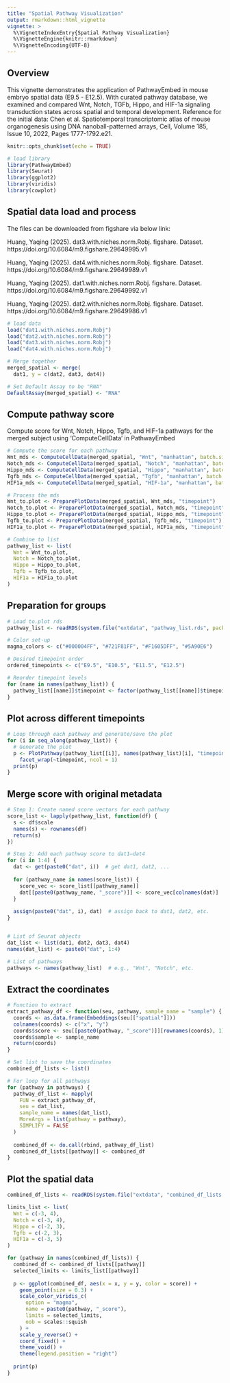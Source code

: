 ```yaml
---
title: "Spatial Pathway Visualization"
output: rmarkdown::html_vignette
vignette: >
  %\VignetteIndexEntry{Spatial Pathway Visualization}
  %\VignetteEngine{knitr::rmarkdown}
  %\VignetteEncoding{UTF-8}
---
```


## Overview
This vignette demonstrates the application of PathwayEmbed in mouse embryo spatial data (E9.5 - E12.5). With curated pathway database, we examined and compared Wnt, Notch, TGFb, Hippo, and HIF-1a signaling transduction states across spatial and temporal development.
Reference for the initial data: Chen et al. Spatiotemporal transcriptomic atlas of mouse organogenesis using DNA nanoball-patterned arrays, Cell, Volume 185, Issue 10, 2022, Pages 1777-1792.e21.


```r
knitr::opts_chunk$set(echo = TRUE)

# load library
library(PathwayEmbed)
library(Seurat)
library(ggplot2)
library(viridis)
library(cowplot)

```

## Spatial data load and process

The files can be downloaded from figshare via below link:

Huang, Yaqing (2025). dat3.with.niches.norm.Robj. figshare. Dataset. https://doi.org/10.6084/m9.figshare.29649995.v1

Huang, Yaqing (2025). dat4.with.niches.norm.Robj. figshare. Dataset. https://doi.org/10.6084/m9.figshare.29649989.v1

Huang, Yaqing (2025). dat1.with.niches.norm.Robj. figshare. Dataset. https://doi.org/10.6084/m9.figshare.29649992.v1

Huang, Yaqing (2025). dat2.with.niches.norm.Robj. figshare. Dataset. https://doi.org/10.6084/m9.figshare.29649986.v1

```r
# load data
load("dat1.with.niches.norm.Robj")
load("dat2.with.niches.norm.Robj")
load("dat3.with.niches.norm.Robj")
load("dat4.with.niches.norm.Robj")

# Merge together
merged_spatial <- merge(
  dat1, y = c(dat2, dat3, dat4))

# Set Default Assay to be "RNA"
DefaultAssay(merged_spatial) <- "RNA"
```

## Compute pathway score

Compute score for Wnt, Notch, Hippo, Tgfb, and HIF-1a pathways for the merged subject using 'ComputeCellData' in PathwayEmbed

```r

# Compute the score for each pathway
Wnt_mds <- ComputeCellData(merged_spatial, "Wnt", "manhattan", batch.size = 1000)
Notch_mds <- ComputeCellData(merged_spatial, "Notch", "manhattan", batch.size = 1000)
Hippo_mds <- ComputeCellData(merged_spatial, "Hippo", "manhattan", batch.size = 1000)
Tgfb_mds <- ComputeCellData(merged_spatial, "Tgfb", "manhattan", batch.size = 1000)
HIF1a_mds <- ComputeCellData(merged_spatial, "HIF-1a", "manhattan", batch.size = 1000)

# Process the mds
Wnt_to.plot <- PreparePlotData(merged_spatial, Wnt_mds, "timepoint")
Notch_to.plot <- PreparePlotData(merged_spatial, Notch_mds, "timepoint")
Hippo_to.plot <- PreparePlotData(merged_spatial, Hippo_mds, "timepoint")
Tgfb_to.plot <- PreparePlotData(merged_spatial, Tgfb_mds, "timepoint")
HIF1a_to.plot <- PreparePlotData(merged_spatial, HIF1a_mds, "timepoint")

# Combine to list
pathway_list <- list(
  Wnt = Wnt_to.plot,
  Notch = Notch_to.plot,
  Hippo = Hippo_to.plot,
  Tgfb = Tgfb_to.plot,
  HIF1a = HIF1a_to.plot
)

```

## Preparation for groups

```r
# Load to.plot rds
pathway_list <- readRDS(system.file("extdata", "pathway_list.rds", package = "PathwayEmbed"))

```

```r
# Color set-up
magma_colors <- c("#000004FF", "#721F81FF", "#F1605DFF", "#5A90E6")

# Desired timepoint order
ordered_timepoints <- c("E9.5", "E10.5", "E11.5", "E12.5")

# Reorder timepoint levels
for (name in names(pathway_list)) {
  pathway_list[[name]]$timepoint <- factor(pathway_list[[name]]$timepoint, levels = ordered_timepoints)
}

```

## Plot across different timepoints

```r

# Loop through each pathway and generate/save the plot
for (i in seq_along(pathway_list)) {
  # Generate the plot
  p <- PlotPathway(pathway_list[[i]], names(pathway_list)[i], "timepoint", magma_colors) +
    facet_wrap(~timepoint, ncol = 1)
  print(p)
}


```

## Merge score with original metadata

```r
# Step 1: Create named score vectors for each pathway
score_list <- lapply(pathway_list, function(df) {
  s <- df$scale
  names(s) <- rownames(df)
  return(s)
})

# Step 2: Add each pathway score to dat1–dat4
for (i in 1:4) {
  dat <- get(paste0("dat", i))  # get dat1, dat2, ...
  
  for (pathway_name in names(score_list)) {
    score_vec <- score_list[[pathway_name]]
    dat[[paste0(pathway_name, "_score")]] <- score_vec[colnames(dat)]
  }
  
  assign(paste0("dat", i), dat)  # assign back to dat1, dat2, etc.
}


# List of Seurat objects
dat_list <- list(dat1, dat2, dat3, dat4)
names(dat_list) <- paste0("dat", 1:4)

# List of pathways
pathways <- names(pathway_list)  # e.g., "Wnt", "Notch", etc.

```

## Extract the coordinates 

```r
# Function to extract 
extract_pathway_df <- function(seu, pathway, sample_name = "sample") {
  coords <- as.data.frame(Embeddings(seu[["spatial"]]))
  colnames(coords) <- c("x", "y")
  coords$score <- seu[[paste0(pathway, "_score")]][rownames(coords), 1]
  coords$sample <- sample_name
  return(coords)
}

# Set list to save the coordinates
combined_df_lists <- list()

# For loop for all pathways 
for (pathway in pathways) {
  pathway_df_list <- mapply(
    FUN = extract_pathway_df,
    seu = dat_list,
    sample_name = names(dat_list),
    MoreArgs = list(pathway = pathway),
    SIMPLIFY = FALSE
  )
  
  combined_df <- do.call(rbind, pathway_df_list)
  combined_df_lists[[pathway]] <- combined_df
}

```

## Plot the spatial data

```r
combined_df_lists <- readRDS(system.file("extdata", "combined_df_lists.rds", package = "PathwayEmbed"))

```

```r
limits_list <- list(
  Wnt = c(-3, 4),
  Notch = c(-3, 4),
  Hippo = c(-2, 3),
  Tgfb = c(-2, 3),
  HIF1a = c(-3, 5)
)

for (pathway in names(combined_df_lists)) {
  combined_df <- combined_df_lists[[pathway]]
  selected_limits <- limits_list[[pathway]]
  
  p <- ggplot(combined_df, aes(x = x, y = y, color = score)) +
    geom_point(size = 0.3) +
    scale_color_viridis_c(
      option = "magma",
      name = paste0(pathway, "_score"),
      limits = selected_limits,
      oob = scales::squish
    ) +
    scale_y_reverse() +
    coord_fixed() +
    theme_void() +
    theme(legend.position = "right")
  
  print(p)
}

```
